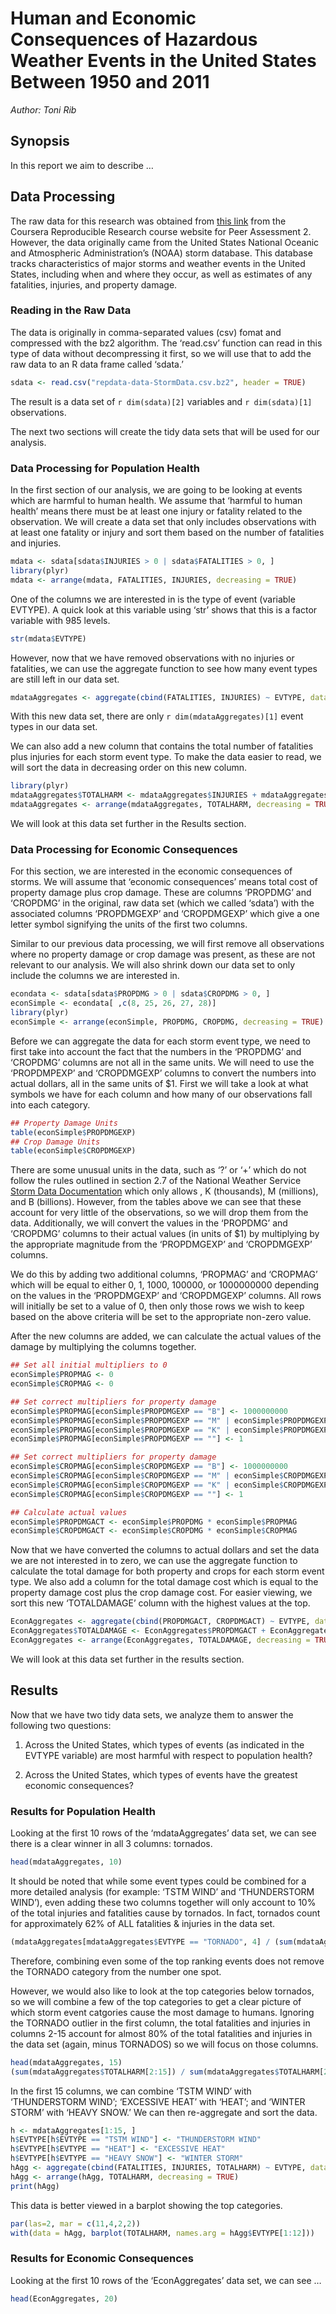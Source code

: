 # Human and Economic Consequences of Hazardous Weather Events in the United States Between 1950 and 2011

*Author: Toni Rib*

## Synopsis

In this report we aim to describe ...

## Data Processing

The raw data for this research was obtained from [this link](https://d396qusza40orc.cloudfront.net/repdata%2Fdata%2FStormData.csv.bz2) from the Coursera Reproducible Research course website for Peer Assessment 2. However, the data originally came from the United States National Oceanic and Atmospheric Administration's (NOAA) storm database. This database tracks characteristics of major storms and weather events in the United States, including when and where they occur, as well as estimates of any fatalities, injuries, and property damage.

### Reading in the Raw Data

The data is originally in comma-separated values (csv) fomat and compressed with the bz2 algorithm. The 'read.csv' function can read in this type of data without decompressing it first, so we will use that to add the raw data to an R data frame called 'sdata.'

```r
sdata <- read.csv("repdata-data-StormData.csv.bz2", header = TRUE)
```

The result is a data set of `r dim(sdata)[2]` variables and `r dim(sdata)[1]` observations.

The next two sections will create the tidy data sets that will be used for our analysis.

### Data Processing for Population Health

In the first section of our analysis, we are going to be looking at events which are harmful to human health. We assume that 'harmful to human health' means there must be at least one injury or fatality related to the observation. We will create a data set that only includes observations with at least one fatality or injury and sort them based on the number of fatalities and injuries.

```r
mdata <- sdata[sdata$INJURIES > 0 | sdata$FATALITIES > 0, ]
library(plyr)
mdata <- arrange(mdata, FATALITIES, INJURIES, decreasing = TRUE)
```

One of the columns we are interested in is the type of event (variable EVTYPE). A quick look at this variable using 'str' shows that this is a factor variable with 985 levels. 

```r
str(mdata$EVTYPE)
```

However, now that we have removed observations with no injuries or fatalities, we can use the aggregate function to see how many event types are still left in our data set.

```r
mdataAggregates <- aggregate(cbind(FATALITIES, INJURIES) ~ EVTYPE, data = mdata, sum)
```

With this new data set, there are only `r dim(mdataAggregates)[1]` event types in our data set.

We can also add a new column that contains the total number of fatalities plus injuries for each storm event type. To make the data easier to read, we will sort the data in decreasing order on this new column.

```r
library(plyr)
mdataAggregates$TOTALHARM <- mdataAggregates$INJURIES + mdataAggregates$FATALITIES
mdataAggregates <- arrange(mdataAggregates, TOTALHARM, decreasing = TRUE)
```

We will look at this data set further in the Results section.

### Data Processing for Economic Consequences

For this section, we are interested in the economic consequences of storms. We will assume that 'economic consequences' means total cost of property damage plus crop damage. These are columns 'PROPDMG' and 'CROPDMG' in the original, raw data set (which we called 'sdata') with the associated columns 'PROPDMGEXP' and 'CROPDMGEXP' which give a one letter symbol signifying the units of the first two columns.

Similar to our previous data processing, we will first remove all observations where no property damage or crop damage was present, as these are not relevant to our analysis. We will also shrink down our data set to only include the columns we are interested in.

```r
econdata <- sdata[sdata$PROPDMG > 0 | sdata$CROPDMG > 0, ]
econSimple <- econdata[ ,c(8, 25, 26, 27, 28)]
library(plyr)
econSimple <- arrange(econSimple, PROPDMG, CROPDMG, decreasing = TRUE)
```

Before we can aggregate the data for each storm event type, we need to first take into account the fact that the numbers in the 'PROPDMG' and 'CROPDMG' columns are not all in the same units. We will need to use the 'PROPDMPEXP' and 'CROPDMGEXP' columns to convert the numbers into actual dollars, all in the same units of $1. First we will take a look at what symbols we have for each column and how many of our observations fall into each category.

```r
## Property Damage Units
table(econSimple$PROPDMGEXP)
## Crop Damage Units
table(econSimple$CROPDMGEXP)
```

There are some unusual units in the data, such as '?' or '+' which do not follow the rules outlined in section 2.7 of the National Weather Service [Storm Data Documentation](https://d396qusza40orc.cloudfront.net/repdata%2Fpeer2_doc%2Fpd01016005curr.pdf) which only allows <blank>, K (thousands), M (millions), and B (billions). However, from the tables above we can see that these account for very little of the observations, so we will drop them from the data. Additionally, we will convert the values in the 'PROPDMG' and 'CROPDMG' columns to their actual values (in units of $1) by multiplying by the appropriate magnitude from the 'PROPDMGEXP' and 'CROPDMGEXP' columns. 

We do this by adding two additional columns, 'PROPMAG' and 'CROPMAG' which will be equal to either 0, 1, 1000, 100000, or 1000000000 depending on the values in the 'PROPDMGEXP' and 'CROPDMGEXP' columns. All rows will initially be set to a value of 0, then only those rows we wish to keep based on the above criteria will be set to the appropriate non-zero value.

After the new columns are added, we can calculate the actual values of the damage by multiplying the columns together.

```r
## Set all initial multipliers to 0
econSimple$PROPMAG <- 0
econSimple$CROPMAG <- 0

## Set correct multipliers for property damage
econSimple$PROPMAG[econSimple$PROPDMGEXP == "B"] <- 1000000000
econSimple$PROPMAG[econSimple$PROPDMGEXP == "M" | econSimple$PROPDMGEXP == "m"] <- 1000000
econSimple$PROPMAG[econSimple$PROPDMGEXP == "K" | econSimple$PROPDMGEXP == "k"] <- 1000
econSimple$PROPMAG[econSimple$PROPDMGEXP == ""] <- 1

## Set correct multipliers for property damage
econSimple$CROPMAG[econSimple$CROPDMGEXP == "B"] <- 1000000000
econSimple$CROPMAG[econSimple$CROPDMGEXP == "M" | econSimple$CROPDMGEXP == "m"] <- 1000000
econSimple$CROPMAG[econSimple$CROPDMGEXP == "K" | econSimple$CROPDMGEXP == "k"] <- 1000
econSimple$CROPMAG[econSimple$CROPDMGEXP == ""] <- 1

## Calculate actual values
econSimple$PROPDMGACT <- econSimple$PROPDMG * econSimple$PROPMAG
econSimple$CROPDMGACT <- econSimple$CROPDMG * econSimple$CROPMAG

```

Now that we have converted the columns to actual dollars and set the data we are not interested in to zero, we can use the aggregate function to calculate the total damage for both property and crops for each storm event type. We also add a column for the total damage cost which is equal to the property damage cost plus the crop damage cost. For easier viewing, we sort this new 'TOTALDAMAGE' column with the highest values at the top.

```r
EconAggregates <- aggregate(cbind(PROPDMGACT, CROPDMGACT) ~ EVTYPE, data = econSimple, sum)
EconAggregates$TOTALDAMAGE <- EconAggregates$PROPDMGACT + EconAggregates$CROPDMGACT
EconAggregates <- arrange(EconAggregates, TOTALDAMAGE, decreasing = TRUE)
```

We will look at this data set further in the results section.

## Results

Now that we have two tidy data sets, we analyze them to answer the following two questions:

1. Across the United States, which types of events (as indicated in the EVTYPE variable) are most harmful with respect to population health?

2. Across the United States, which types of events have the greatest economic consequences?

### Results for Population Health

Looking at the first 10 rows of the 'mdataAggregates' data set, we can see there is a clear winner in all 3 columns: tornados.

```r
head(mdataAggregates, 10)
```

It should be noted that while some event types could be combined for a more detailed analysis (for example: 'TSTM WIND' and 'THUNDERSTORM WIND'), even adding these two columns together will only account to 10% of the total injuries and fatalities cause by tornados. In fact, tornados count for approximately 62% of ALL fatalities & injuries in the data set.

```r
(mdataAggregates[mdataAggregates$EVTYPE == "TORNADO", 4] / (sum(mdataAggregates$TOTALHARM))) * 100
```

Therefore, combining even some of the top ranking events does not remove the TORNADO category from the number one spot.

However, we would also like to look at the top categories below tornados, so we will combine a few of the top categories to get a clear picture of which storm event catgories cause the most damage to humans. Ignoring the TORNADO outlier in the first column, the total fatalities and injuries in columns 2-15 account for almost 80% of the total fatalities and injuries in the data set (again, minus TORNADOS) so we will focus on those columns.

```r
head(mdataAggregates, 15)
(sum(mdataAggregates$TOTALHARM[2:15]) / sum(mdataAggregates$TOTALHARM[2:220])) * 100
```

In the first 15 columns, we can combine 'TSTM WIND' with 'THUNDERSTORM WIND'; 'EXCESSIVE HEAT' with 'HEAT'; and 'WINTER STORM' with 'HEAVY SNOW.' We can then re-aggregate and sort the data.

```r
h <- mdataAggregates[1:15, ]
h$EVTYPE[h$EVTYPE == "TSTM WIND"] <- "THUNDERSTORM WIND"
h$EVTYPE[h$EVTYPE == "HEAT"] <- "EXCESSIVE HEAT"
h$EVTYPE[h$EVTYPE == "HEAVY SNOW"] <- "WINTER STORM"
hAgg <- aggregate(cbind(FATALITIES, INJURIES, TOTALHARM) ~ EVTYPE, data = h, sum)
hAgg <- arrange(hAgg, TOTALHARM, decreasing = TRUE)
print(hAgg)
```

This data is better viewed in a barplot showing the top categories.

```r
par(las=2, mar = c(11,4,2,2))
with(data = hAgg, barplot(TOTALHARM, names.arg = hAgg$EVTYPE[1:12]))
```

### Results for Economic Consequences

Looking at the first 10 rows of the 'EconAggregates' data set, we can see ...

```r
head(EconAggregates, 20)
```